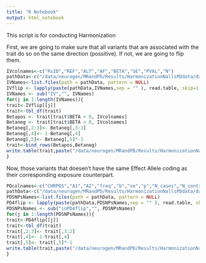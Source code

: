 ```yaml
---
title: "R Notebook"
output: html_notebook
---
```


This script is for conducting Harmonization

First, we are going to make sure that all variants that are associated with the trait do so on the same direction (possitive). If not, we are going to flip them. 
```r
IVcolnames<-c("RsID","REF","ALT","AF","BETA","SE","PVAL","N")
pathData<-c("/data/neurogen/MRandPD/Results/HarmonizationNallsPDdata/data4Harmony/InstruVar/")
IVNames<-list.files(path = pathData, pattern = NULL)
IVflip <- lapply(paste(pathData,IVNames,sep = "" ), read.table, skip=1, col.names=IVcolnames)
IVNames <- sub("IV","", IVNames)
for(j in 1:length(IVNames)){
trait<-IVflip[[j]]
trait<-tbl_df(trait)
Betapos <- trait[trait$BETA > 0, IVcolnames] 
Betaneg <- trait[trait$BETA < 0, IVcolnames]
Betaneg[,2:3]<- Betaneg[,3:2]
Betaneg[,4]<- 1-Betaneg[,4]
Betaneg[,5]<- Betaneg[,5]*-1
trait<-bind_rows(Betapos,Betaneg)
write.table(trait,paste("/data/neurogen/MRandPD/Results/HarmonizationNallsPDdata/data4Harmony/IVinHarmonyPositive/",IVNames[[j]],sep = ""), sep="\t", quote = FALSE)
}
```

Now, those variants that doesen't have the same Effect Allele coding as their corresponding exposure counterpart. 

```r
PDcolnames<-c("CHRPOS","A1","A2","freq","b","se","p","N_cases","N_controls","SNP")
pathData<-c("/data/neurogen/MRandPD/Results/HarmonizationNallsPDdata/data4Harmony/SNPsinPD4Flipping/")
PDSNPsNames<-list.files(path = pathData, pattern = NULL)
PD4flip <- lapply(paste(pathData,PDSNPsNames,sep = "" ), read.table, skip=1, col.names=PDcolnames)
PDSNPsNames <- sub("inPD4flip","", PDSNPsNames)
for(j in 1:length(PDSNPsNames)){
trait<-PD4flip[[j]]
trait<-tbl_df(trait)
trait[,2:3]<- trait[,3:2]
trait[,4]<- 1-trait[,4]
trait[,5]<- trait[,5]*-1
write.table(trait,paste("/data/neurogen/MRandPD/Results/HarmonizationNallsPDdata/data4Harmony/PDSNPsflipped/",PDSNPsNames[[j]],sep = ""),sep="\t", quote = FALSE)
}
```
